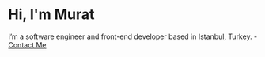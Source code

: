 # Hi, I'm  Murat

 I’m a software engineer and front-end developer based in Istanbul, Turkey. - [Contact Me](https://www.instagram.com/murattcelikk1/)